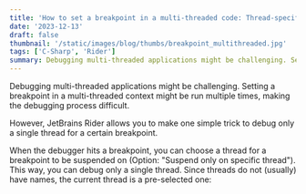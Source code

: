 ```yaml
---
title: 'How to set a breakpoint in a multi-threaded code: Thread-specific breakpoints in Rider'
date: '2023-12-13'
draft: false
thumbnail: '/static/images/blog/thumbs/breakpoint_multithreaded.jpg'
tags: ['C-Sharp', 'Rider']
summary: Debugging multi-threaded applications might be challenging. Setting a breakpoint in a multi-threaded context might be run multiple times, making the debugging process difficult. However, JetBrains Rider allows you to make one simple trick to debug only a single thread for a certain breakpoint.
---
```


Debugging multi-threaded applications might be challenging. Setting a breakpoint in a multi-threaded context might be run multiple times, making the debugging process difficult.

However, JetBrains Rider allows you to make one simple trick to debug only a single thread for a certain breakpoint.

When the debugger hits a breakpoint, you can choose a thread for a breakpoint to be suspended on (Option: "Suspend only on specific thread"). This way, you can debug only a single thread. Since threads do not (usually) have names, the current thread is a pre-selected one:

<ArticleImage src="/static/images/blog/rider-breakpoint-suspend.png" alt="Rider breakpoint suspended on specific thread" />
